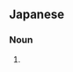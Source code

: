 ==Japanese==
{{ja-kanjitab|yomi=irr|sort=みみたぶ}}

===Noun===
{{ja-noun|みみたぶ}}

# {{alternative spelling of|耳朶|lang=ja}}